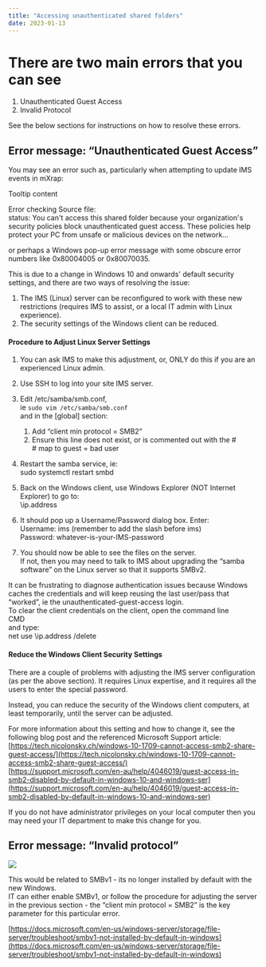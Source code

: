 ```yaml
---
title: "Accessing unauthenticated shared folders"
date: 2023-01-13
---
```


# There are two main errors that you can see

1. Unauthenticated Guest Access
2. Invalid Protocol

See the below sections for instructions on how to resolve these errors.

## Error message: “Unauthenticated Guest Access”

You may see an error such as, particularly when attempting to update IMS events in mXrap:

Tooltip content

Error checking Source file:  
status: You can't access this shared folder because your organization's security policies block unauthenticated guest access. These policies help protect your PC from unsafe or malicious devices on the network…

or perhaps a Windows pop-up error message with some obscure error numbers like 0x80004005 or 0x80070035.

This is due to a change in Windows 10 and onwards' default security settings, and there are two ways of resolving the issue:

1. The IMS (Linux) server can be reconfigured to work with these new restrictions (requires IMS to assist, or a local IT admin with Linux experience).
2. The security settings of the Windows client can be reduced.

#### Procedure to Adjust Linux Server Settings

1. You can ask IMS to make this adjustment, or, ONLY do this if you are an experienced Linux admin.
2. Use SSH to log into your site IMS server.
3. Edit /etc/samba/smb.conf,  
   ie `sudo vim /etc/samba/smb.conf`  
   and in the \[global\] section:
   1. Add “client min protocol = SMB2”
   2. Ensure this line does not exist, or is commented out with the #  
      \# map to guest = bad user

4. Restart the samba service, ie:  
   sudo systemctl restart smbd
5. Back on the Windows client, use Windows Explorer (NOT Internet Explorer) to go to:  
   \\ip.address
6. It should pop up a Username/Password dialog box. Enter:  
   Username: ims (remember to add the slash before ims)  
   Password: whatever-is-your-IMS-password
7. You should now be able to see the files on the server.  
   If not, then you may need to talk to IMS about upgrading the “samba software” on the Linux server so that it supports SMBv2.

It can be frustrating to diagnose authentication issues because Windows caches the credentials and will keep reusing the last user/pass that “worked”, ie the unauthenticated-guest-access login.  
To clear the client credentials on the client, open the command line  
CMD  
and type:  
net use \\ip.address /delete

#### Reduce the Windows Client Security Settings

There are a couple of problems with adjusting the IMS server configuration (as per the above section). It requires Linux expertise, and it requires all the users to enter the special password.

Instead, you can reduce the security of the Windows client computers, at least temporarily, until the server can be adjusted.

For more information about this setting and how to change it, see the following blog post and the referenced Microsoft Support article:  
[https://tech.nicolonsky.ch/windows-10-1709-cannot-access-smb2-share-guest-access/](https://tech.nicolonsky.ch/windows-10-1709-cannot-access-smb2-share-guest-access/)  
[https://support.microsoft.com/en-au/help/4046019/guest-access-in-smb2-disabled-by-default-in-windows-10-and-windows-ser](https://support.microsoft.com/en-au/help/4046019/guest-access-in-smb2-disabled-by-default-in-windows-10-and-windows-ser)

If you do not have administrator privileges on your local computer then you may need your IT department to make this change for you.

## Error message: “Invalid protocol”

![](/img/You-cant-connect-to-the-file-share-because-its-not-secure-Snap1.png)

This would be related to SMBv1 - its no longer installed by default with the new Windows.  
IT can either enable SMBv1, or follow the procedure for adjusting the server in the previous section - the “client min protocol = SMB2” is the key parameter for this particular error.

[https://docs.microsoft.com/en-us/windows-server/storage/file-server/troubleshoot/smbv1-not-installed-by-default-in-windows](https://docs.microsoft.com/en-us/windows-server/storage/file-server/troubleshoot/smbv1-not-installed-by-default-in-windows)
